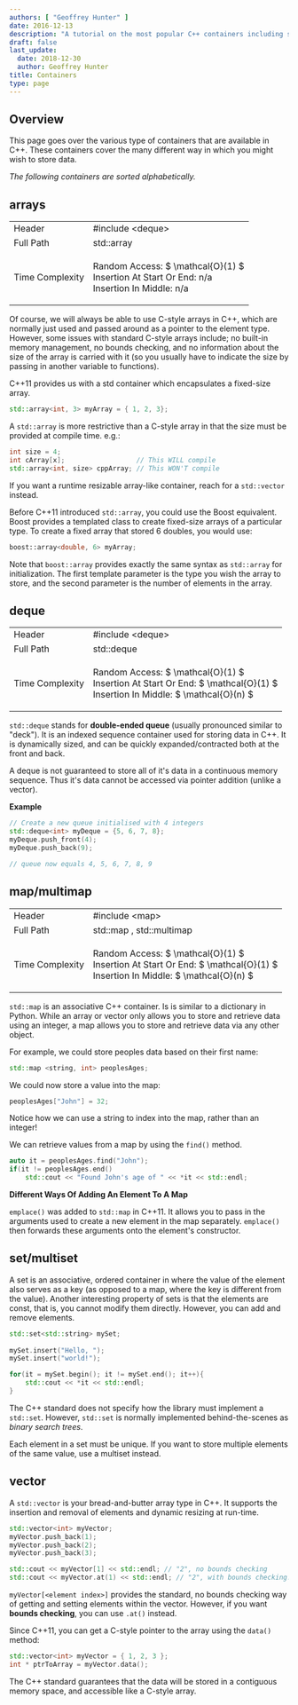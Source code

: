 ```yaml
---
authors: [ "Geoffrey Hunter" ]
date: 2016-12-13
description: "A tutorial on the most popular C++ containers including std::array, std::vector, std::map, std::deque, std::set and more."
draft: false
last_update:
  date: 2018-12-30
  author: Geoffrey Hunter
title: Containers
type: page
---
```



## Overview

This page goes over the various type of containers that are available in C++. These containers cover the many different way in which you might wish to store data.

_The following containers are sorted alphabetically._

## arrays

<table >
<tbody >
<tr>
    <td>Header</td>
    <td>#include &lt;deque&gt;</td>
</tr>
<tr>
    <td>Full Path</td>
    <td>std::array</td>
</tr>
<tr>
<td>Time Complexity</td>
<td>

Random Access: $ \mathcal{O}(1) $<br/>
Insertion At Start Or End: n/a<br/>
Insertion In Middle: n/a<br/>
</td>
</tr>
</tbody>
</table>

Of course, we will always be able to use C-style arrays in C++, which are normally just used and passed around as a pointer to the element type. However, some issues with standard C-style arrays include; no built-in memory management, no bounds checking, and no information about the size of the array is carried with it (so you usually have to indicate the size by passing in another variable to functions).

C++11 provides us with a std container which encapsulates a fixed-size array.

```c++    
std::array<int, 3> myArray = { 1, 2, 3}; 
```

A `std::array` is more restrictive than a C-style array in that the size must be provided at compile time. e.g.:

```c++    
int size = 4;
int cArray[x];                  // This WILL compile
std::array<int, size> cppArray; // This WON'T compile
```

If you want a runtime resizable array-like container, reach for a `std::vector` instead.

Before C++11 introduced `std::array`, you could use the Boost equivalent. Boost provides a templated class to create fixed-size arrays of a particular type. To create a fixed array that stored 6 doubles, you would use:

```c++    
boost::array<double, 6> myArray;
```

Note that `boost::array` provides exactly the same syntax as `std::array` for initialization. The first template parameter is the type you wish the array to store, and the second parameter is the number of elements in the array.

## deque

<table >
<tbody >
<tr>
    <td>Header</td>
    <td>#include &lt;deque&gt;</td>
</tr>
<tr >
<td >Full Path</td>
<td >std::deque</td>
</tr>
<tr >
<td >Time Complexity</td>
<td>

Random Access: $ \mathcal{O}(1) $<br/>
Insertion At Start Or End: $ \mathcal{O}(1) $<br/>
Insertion In Middle: $ \mathcal{O}(n) $<br/>
</td>
</tr>
</tbody>
</table>

`std::deque` stands for **double-ended queue** (usually pronounced similar to "deck"). It is an indexed sequence container used for storing data in C++. It is dynamically sized, and can be quickly expanded/contracted both at the front and back.

A deque is not guaranteed to store all of it's data in a continuous memory sequence. Thus it's data cannot be accessed via pointer addition (unlike a vector).

**Example**

```c++    
// Create a new queue initialised with 4 integers
std::deque<int> myDeque = {5, 6, 7, 8};
myDeque.push_front(4);
myDeque.push_back(9);

// queue now equals 4, 5, 6, 7, 8, 9
```  

## map/multimap

<table>
    <tbody>
        <tr>
            <td>Header</td>
            <td>#include &lt;map&gt;</td>
        </tr>
        <tr>
            <td>Full Path</td>
            <td>std::map , std::multimap</td>
        </tr>
        <tr>
            <td>Time Complexity</td>
            <td>

Random Access: $ \mathcal{O}(1) $<br/>
Insertion At Start Or End: $ \mathcal{O}(1) $<br/>
Insertion In Middle: $ \mathcal{O}(n) $<br/>
            </td>
        </tr>
    </tbody>
</table>

`std::map` is an associative C++ container. Is is similar to a dictionary in Python. While an array or vector only allows you to store and retrieve data using an integer, a map allows you to store and retrieve data via any other object.

For example, we could store peoples data based on their first name:

```c++    
std::map <string, int> peoplesAges;
```

We could now store a value into the map:

```c++    
peoplesAges["John"] = 32;
```

Notice how we can use a string to index into the map, rather than an integer!

We can retrieve values from a map by using the `find()` method.

```c++    
auto it = peoplesAges.find("John");
if(it != peoplesAges.end()
    std::cout << "Found John's age of " << *it << std::endl;
```

**Different Ways Of Adding An Element To A Map**

`emplace()` was added to `std::map` in C++11. It allows you to pass in the arguments used to create a new element in the map separately. `emplace()` then forwards these arguments onto the element's constructor.

## set/multiset

A set is an associative, ordered container in where the value of the element also serves as a key (as opposed to a map, where the key is different from the value). Another interesting property of sets is that the elements are const, that is, you cannot modify them directly. However, you can add and remove elements.

```c++    
std::set<std::string> mySet;
    
mySet.insert("Hello, ");
mySet.insert("world!");

for(it = mySet.begin(); it != mySet.end(); it++){
    std::cout << *it << std::endl;
}
```

The C++ standard does not specify how the library must implement a `std::set`. However, `std::set` is normally implemented behind-the-scenes as _binary search trees_.

Each element in a set must be unique. If you want to store multiple elements of the same value, use a multiset instead.

## vector

A `std::vector` is your bread-and-butter array type in C++. It supports the insertion and removal of elements and dynamic resizing at run-time.

```c++    
std::vector<int> myVector;
myVector.push_back(1);
myVector.push_back(2);
myVector.push_back(3);

std::cout << myVector[1] << std::endl; // "2", no bounds checking
std::cout << myVector.at(1) << std::endl; // "2", with bounds checking!
```

`myVector[<element index>]` provides the standard, no bounds checking way of getting and setting elements within the vector. However, if you want **bounds checking**, you can use `.at()` instead.

Since C++11, you can get a C-style pointer to the array using the `data()` method:

```c++    
std::vector<int> myVector = { 1, 2, 3 };
int * ptrToArray = myVector.data();
```

The C++ standard guarantees that the data will be stored in a contiguous memory space, and accessible like a C-style array.
